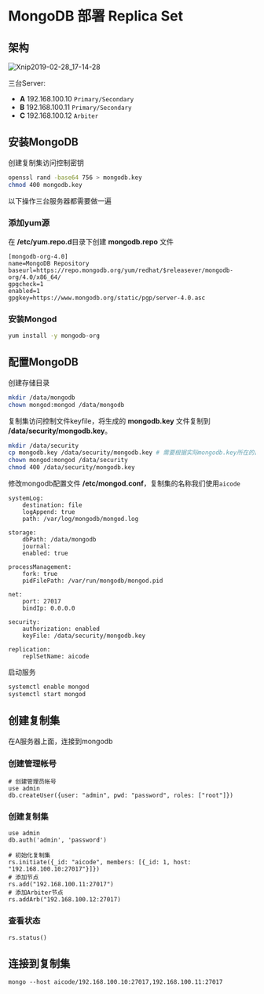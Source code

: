 # MongoDB 部署 Replica Set

## 架构

![Xnip2019-02-28_17-14-28](https://ssl.aicode.cc/Xnip2019-02-28_17-14-28.jpg)

三台Server:

- **A** 192.168.100.10 `Primary/Secondary`
- **B** 192.168.100.11 `Primary/Secondary`
- **C** 192.168.100.12 `Arbiter`

## 安装MongoDB

创建复制集访问控制密钥

```bash
openssl rand -base64 756 > mongodb.key
chmod 400 mongodb.key
```

以下操作三台服务器都需要做一遍

### 添加yum源

在 **/etc/yum.repo.d**目录下创建 **mongodb.repo** 文件

```
[mongodb-org-4.0]
name=MongoDB Repository
baseurl=https://repo.mongodb.org/yum/redhat/$releasever/mongodb-org/4.0/x86_64/
gpgcheck=1
enabled=1
gpgkey=https://www.mongodb.org/static/pgp/server-4.0.asc
```

### 安装Mongod

```bash
yum install -y mongodb-org
```

## 配置MongoDB

创建存储目录

```bash
mkdir /data/mongodb
chown mongod:mongod /data/mongodb
```

复制集访问控制文件keyfile，将生成的 **mongodb.key** 文件复制到 **/data/security/mongodb.key**。

```bash
mkdir /data/security
cp mongodb.key /data/security/mongodb.key # 需要根据实际mongodb.key所在的目录，将其复制到security目录
chown mongod:mongod /data/security
chmod 400 /data/security/mongodb.key
```

修改mongodb配置文件 **/etc/mongod.conf**，复制集的名称我们使用`aicode`

```
systemLog:
    destination: file
    logAppend: true
    path: /var/log/mongodb/mongod.log

storage:
    dbPath: /data/mongodb
    journal:
    enabled: true

processManagement:
    fork: true
    pidFilePath: /var/run/mongodb/mongod.pid

net:
    port: 27017
    bindIp: 0.0.0.0

security:
    authorization: enabled
    keyFile: /data/security/mongodb.key

replication:
    replSetName: aicode
```

启动服务

```bash
systemctl enable mongod
systemctl start mongod
```

## 创建复制集

在A服务器上面，连接到mongodb

### 创建管理帐号

```mongo
# 创建管理员帐号
use admin
db.createUser({user: "admin", pwd: "password", roles: ["root"]})
```

### 创建复制集

```mongo
use admin
db.auth('admin', 'password')

# 初始化复制集
rs.initiate({_id: "aicode", members: [{_id: 1, host: "192.168.100.10:27017"}]})
# 添加节点
rs.add("192.168.100.11:27017")
# 添加Arbiter节点
rs.addArb("192.168.100.12:27017)
```

### 查看状态

```mongo
rs.status()
```

## 连接到复制集

```mongo
mongo --host aicode/192.168.100.10:27017,192.168.100.11:27017
```